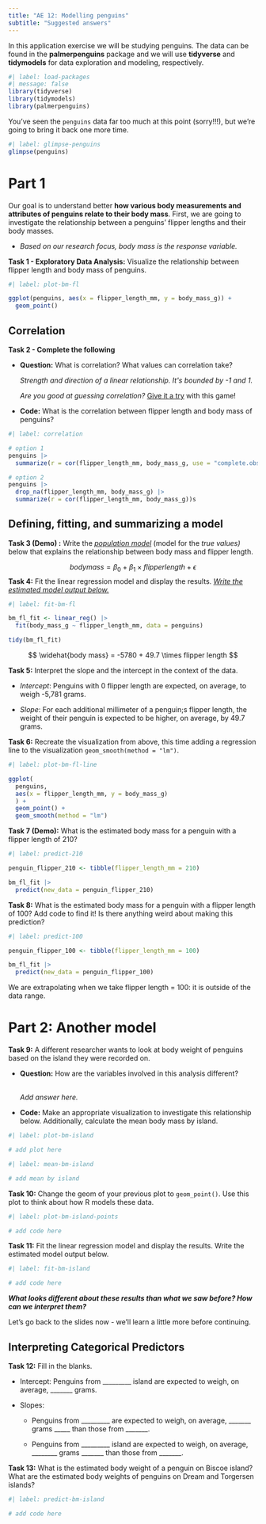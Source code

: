 ```yaml
---
title: "AE 12: Modelling penguins"
subtitle: "Suggested answers"
---
```


In this application exercise we will be studying penguins.
The data can be found in the **palmerpenguins** package and we will use **tidyverse** and **tidymodels** for data exploration and modeling, respectively.

```r
#| label: load-packages
#| message: false
library(tidyverse)
library(tidymodels)
library(palmerpenguins)
```

You've seen the `penguins` data far too much at this point (sorry!!!), but we're going to bring it back one more time.

```r
#| label: glimpse-penguins
glimpse(penguins)
```

# Part 1

Our goal is to understand better **how various body measurements and attributes of penguins relate to their body mass**.
First, we are going to investigate the relationship between a penguins' flipper lengths and their body masses.

-   *Based on our research focus, body mass is the response variable.*

**Task 1 - Exploratory Data Analysis:** Visualize the relationship between flipper length and body mass of penguins.

```r
#| label: plot-bm-fl

ggplot(penguins, aes(x = flipper_length_mm, y = body_mass_g)) +
  geom_point()
```

## Correlation

**Task 2 - Complete the following**

-   **Question:** What is correlation?
    What values can correlation take?

    *Strength and direction of a linear relationship. It\'s bounded by -1 and 1.*

    ::: callout-note
    *Are you good at guessing correlation?* [Give it a try](https://www.guessthecorrelation.com) with this game!
    :::

-   **Code:** What is the correlation between flipper length and body mass of penguins?

```r
#| label: correlation

# option 1
penguins |>
  summarize(r = cor(flipper_length_mm, body_mass_g, use = "complete.obs"))

# option 2
penguins |>
  drop_na(flipper_length_mm, body_mass_g) |>
  summarize(r = cor(flipper_length_mm, body_mass_g))s
```

## Defining, fitting, and summarizing a model

**Task 3 (Demo) :** Write the [*population model*]{.underline} (model for the *true values)* below that explains the relationship between body mass and flipper length.

$$
{body mass} = \beta_0 + \beta_1 \times flipper length + \epsilon
$$**Task 4:** Fit the linear regression model and display the results.
[*Write the estimated model output below.*]{.underline}

```r
#| label: fit-bm-fl

bm_fl_fit <- linear_reg() |>
  fit(body_mass_g ~ flipper_length_mm, data = penguins)

tidy(bm_fl_fit)
```

$$
\widehat{body mass} = -5780 + 49.7 \times flipper length 
$$

**Task 5:** Interpret the slope and the intercept in the context of the data.

-   *Intercept*: Penguins with 0 flipper length are expected, on average, to weigh -5,781 grams.

-   *Slope*: For each additional millimeter of a penguin;s flipper length, the weight of their penguin is expected to be higher, on average, by 49.7 grams.

**Task 6:** Recreate the visualization from above, this time adding a regression line to the visualization `geom_smooth(method = "lm")`.

```r
#| label: plot-bm-fl-line

ggplot(
  penguins,
  aes(x = flipper_length_mm, y = body_mass_g)
  ) +
  geom_point() +
  geom_smooth(method = "lm")
```

**Task 7 (Demo):** What is the estimated body mass for a penguin with a flipper length of 210?

```r
#| label: predict-210

penguin_flipper_210 <- tibble(flipper_length_mm = 210)

bm_fl_fit |>
  predict(new_data = penguin_flipper_210)
```

**Task 8:** What is the estimated body mass for a penguin with a flipper length of 100?
Add code to find it!
Is there anything weird about making this prediction?

```r
#| label: predict-100

penguin_flipper_100 <- tibble(flipper_length_mm = 100)

bm_fl_fit |>
  predict(new_data = penguin_flipper_100)
```

We are extrapolating when we take flipper length = 100: it is outside of the data range.

# Part 2: Another model

**Task 9:** A different researcher wants to look at body weight of penguins based on the island they were recorded on.

-   **Question:** How are the variables involved in this analysis different?\

    \
    *Add answer here.*

-   **Code:** Make an appropriate visualization to investigate this relationship below.
    Additionally, calculate the mean body mass by island.

```r
#| label: plot-bm-island

# add plot here
```

```r
#| label: mean-bm-island

# add mean by island
```

**Task 10:** Change the geom of your previous plot to `geom_point()`.
Use this plot to think about how R models these data.

```r
#| label: plot-bm-island-points

# add code here
```

**Task 11:** Fit the linear regression model and display the results.
Write the estimated model output below.

```r
#| label: fit-bm-island

# add code here
```

***What looks different about these results than what we saw before? How can we interpret them?***

::: callout-note
Let's go back to the slides now - we'll learn a little more before continuing.
:::

## Interpreting Categorical Predictors

**Task 12:** Fill in the blanks.

-   Intercept: Penguins from \_\_\_\_\_\_\_\_\_ island are expected to weigh, on average, \_\_\_\_\_\_\_ grams.

-   Slopes:

    -   Penguins from \_\_\_\_\_\_\_\_\_ are expected to weigh, on average, \_\_\_\_\_\_\_ grams \_\_\_\_\_ than those from \_\_\_\_\_\_\_.

    -   Penguins from \_\_\_\_\_\_\_\_\_ island are expected to weigh, on average, \_\_\_\_\_\_\_\_ grams \_\_\_\_\_\_\_ than those from \_\_\_\_\_\_\_.

**Task 13:** What is the estimated body weight of a penguin on Biscoe island?
What are the estimated body weights of penguins on Dream and Torgersen islands?

```r
#| label: predict-bm-island

# add code here
```
